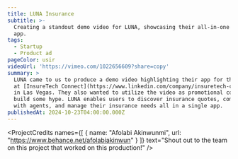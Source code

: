 ```yaml
---
title: LUNA Insurance
subtitle: >-
  Creating a standout demo video for LUNA, showcasing their all-in-one insurance
  app.
tags:
  - Startup
  - Product ad
pageColor: usir
videoUrl: 'https://vimeo.com/1022656609?share=copy'
summary: >
  LUNA came to us to produce a demo video highlighting their app for their booth
  at [InsureTech Connect](https://www.linkedin.com/company/insuretech-connect/)
  in Las Vegas. They also wanted to utilize the video as promotional content to
  build some hype. LUNA enables users to discover insurance quotes, communicate
  with agents, and manage their insurance needs all in a single app.
publishedAt: 2024-10-23T04:00:00.000Z
---
```


<ProjectCredits
  names={[
    { name: "Afolabi Akinwunmi", url: "https://www.behance.net/afolabiakinwun" }
  ]}
  text="Shout out to the team on this project that worked on this production!"
/>
